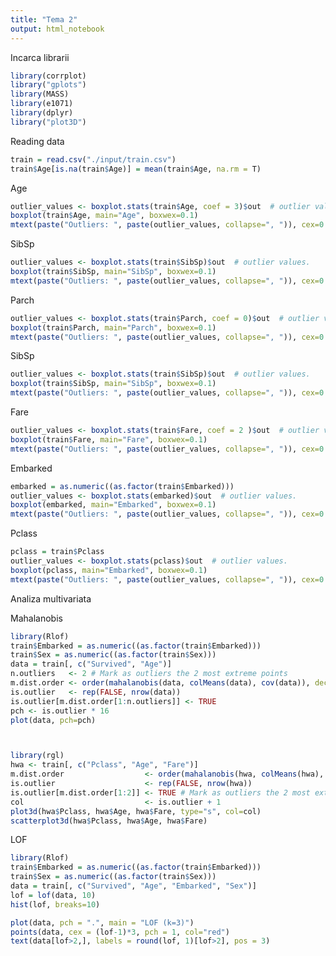```yaml
---
title: "Tema 2"
output: html_notebook
---
```


Incarca librarii

```r
library(corrplot)
library("gplots")
library(MASS)
library(e1071)
library(dplyr)
library("plot3D")
```

Reading data

```r
train = read.csv("./input/train.csv")
train$Age[is.na(train$Age)] = mean(train$Age, na.rm = T)
```

Age
```r
outlier_values <- boxplot.stats(train$Age, coef = 3)$out  # outlier values.
boxplot(train$Age, main="Age", boxwex=0.1)
mtext(paste("Outliers: ", paste(outlier_values, collapse=", ")), cex=0.6)
```
SibSp
```r
outlier_values <- boxplot.stats(train$SibSp)$out  # outlier values.
boxplot(train$SibSp, main="SibSp", boxwex=0.1)
mtext(paste("Outliers: ", paste(outlier_values, collapse=", ")), cex=0.6)
```

Parch
```r
outlier_values <- boxplot.stats(train$Parch, coef = 0)$out  # outlier values.
boxplot(train$Parch, main="Parch", boxwex=0.1)
mtext(paste("Outliers: ", paste(outlier_values, collapse=", ")), cex=0.6)
```
SibSp
```r
outlier_values <- boxplot.stats(train$SibSp)$out  # outlier values.
boxplot(train$SibSp, main="SibSp", boxwex=0.1)
mtext(paste("Outliers: ", paste(outlier_values, collapse=", ")), cex=0.6)
```
Fare
```r
outlier_values <- boxplot.stats(train$Fare, coef = 2 )$out  # outlier values.
boxplot(train$Fare, main="Fare", boxwex=0.1)
mtext(paste("Outliers: ", paste(outlier_values, collapse=", ")), cex=0.6)
```
Embarked
```r

embarked = as.numeric((as.factor(train$Embarked)))
outlier_values <- boxplot.stats(embarked)$out  # outlier values.
boxplot(embarked, main="Embarked", boxwex=0.1)
mtext(paste("Outliers: ", paste(outlier_values, collapse=", ")), cex=0.6)
```
Pclass
```r

pclass = train$Pclass
outlier_values <- boxplot.stats(pclass)$out  # outlier values.
boxplot(pclass, main="Embarked", boxwex=0.1)
mtext(paste("Outliers: ", paste(outlier_values, collapse=", ")), cex=0.6)
```

Analiza multivariata


Mahalanobis
```r
library(Rlof)
train$Embarked = as.numeric((as.factor(train$Embarked)))
train$Sex = as.numeric((as.factor(train$Sex)))
data = train[, c("Survived", "Age")]
n.outliers   <- 2 # Mark as outliers the 2 most extreme points
m.dist.order <- order(mahalanobis(data, colMeans(data), cov(data)), decreasing=TRUE)
is.outlier   <- rep(FALSE, nrow(data))
is.outlier[m.dist.order[1:n.outliers]] <- TRUE
pch <- is.outlier * 16
plot(data, pch=pch)



library(rgl)
hwa <- train[, c("Pclass", "Age", "Fare")]
m.dist.order                  <- order(mahalanobis(hwa, colMeans(hwa), cov(hwa)), decreasing=TRUE)
is.outlier                    <- rep(FALSE, nrow(hwa))
is.outlier[m.dist.order[1:2]] <- TRUE # Mark as outliers the 2 most extreme points
col                           <- is.outlier + 1
plot3d(hwa$Pclass, hwa$Age, hwa$Fare, type="s", col=col)
scatterplot3d(hwa$Pclass, hwa$Age, hwa$Fare)

```


LOF
```r
library(Rlof)
train$Embarked = as.numeric((as.factor(train$Embarked)))
train$Sex = as.numeric((as.factor(train$Sex)))
data = train[, c("Survived", "Age", "Embarked", "Sex")]
lof = lof(data, 10)
hist(lof, breaks=10)

plot(data, pch = ".", main = "LOF (k=3)")
points(data, cex = (lof-1)*3, pch = 1, col="red")
text(data[lof>2,], labels = round(lof, 1)[lof>2], pos = 3)
```